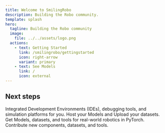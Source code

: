 ```yaml
---
title: Welcome to SmilingRobo
description: Building the Robo community.
template: splash
hero:
  tagline: Building the Robo community 
  image:
    file: ../../assets/logo.png
  actions:
    - text: Getting Started
      link: /smilingrobo/gettingstarted
      icon: right-arrow
      variant: primary
    - text: See Models
      link: /
      icon: external
---
```



## Next steps

<CardGrid stagger>
	<Card title="Development Tools" icon="pencil">
		Integrated Development Environments (IDEs), debugging tools, and simulation platforms for you.
	</Card>
	<Card title="Hosting" icon="add-document">
		Host your Models and Upload your datasets.
	</Card>
	<Card title="Open-source resources" icon="open-book">
		 Get Models, datasets, and tools for real-world robotics in PyTorch.
	</Card>
	<Card title="Contributions" icon="right-arrow">
		Contribute new components, datasets, and tools.
	</Card>
</CardGrid>
